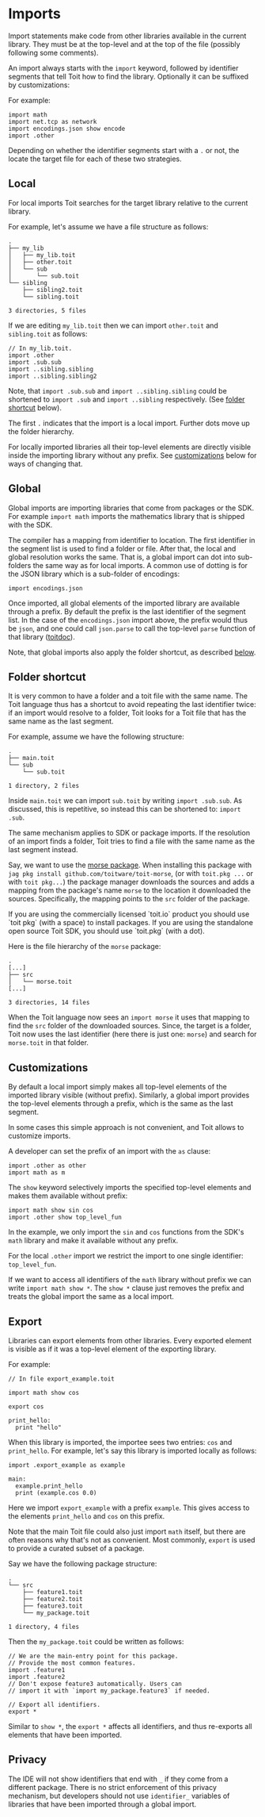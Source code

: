 # Imports

Import statements make code from other libraries available in the current
library. They must be at the top-level and at the top of the file (possibly
following some comments).

An import always starts with the `import` keyword, followed by identifier
segments that tell Toit how to find the library. Optionally it can be
suffixed by customizations:

For example:

```
import math
import net.tcp as network
import encodings.json show encode
import .other
```

Depending on whether the identifier segments start with a `.` or not, the
locate the target file for each of these two strategies.

## Local

For local imports Toit searches for the target library relative to the
current library.

For example, let's assume we have a file structure as follows:

```text
.
├── my_lib
│   ├── my_lib.toit
│   ├── other.toit
│   └── sub
│       └── sub.toit
└── sibling
    ├── sibling2.toit
    └── sibling.toit

3 directories, 5 files
```

If we are editing `my_lib.toit` then we can import `other.toit` and
`sibling.toit` as follows:

```
// In my_lib.toit.
import .other
import .sub.sub
import ..sibling.sibling
import ..sibling.sibling2
```

Note, that `import .sub.sub` and `import ..sibling.sibling` could
be shortened to `import .sub` and `import ..sibling` respectively.
(See [folder shortcut](#folder-shortcut) below).

The first `.` indicates that the import is a local import. Further
dots move up the folder hierarchy.

For locally imported libraries all their top-level elements are
directly visible inside the importing library without any prefix.
See [customizations](#customizations) below for ways of changing that.

## Global

Global imports are importing libraries that come from packages or the SDK.
For example `import math` imports the mathematics library that is shipped
with the SDK.

The compiler has a mapping from identifier to location. The first
identifier in the segment list is used to find a folder or file. After that,
the local and global resolution works the same. That is, a global import
can dot into sub-folders the same way as for local imports. A common
use of dotting is for the JSON library which is a sub-folder of encodings:

```
import encodings.json
```

Once imported, all global elements of the imported library are available
through a prefix. By default the prefix is the last identifier of the
segment list. In the case of the `encodings.json` import above, the prefix
would thus be `json`, and one could call `json.parse` to call the
top-level `parse` function of that library ([toitdoc](<https://libs.toit.io/encoding/json/library-summary#parse(1%2C0%2C0%2C)>)).

Note, that global imports also apply the folder shortcut, as
described [below](#folder-shortcut).

## Folder shortcut

It is very common to have a folder and a toit file with the same name. The
Toit language thus has a shortcut to avoid repeating the last identifier
twice: if an import would resolve to a folder, Toit looks for a Toit file
that has the same name as the last segment.

For example, assume we have the following structure:

```text
.
├── main.toit
└── sub
    └── sub.toit

1 directory, 2 files
```

Inside `main.toit` we can import `sub.toit` by writing `import .sub.sub`.
As discussed, this is repetitive, so instead this can be shortened to:
`import .sub`.

The same mechanism applies to SDK or package imports. If the resolution
of an import finds a folder, Toit tries to find a file with the same
name as the last segment instead.

Say, we want to use the [morse package](https://github.com/toitware/toit-morse).
When installing this package
with `jag pkg install github.com/toitware/toit-morse`,
(or with `toit.pkg ...` or with `toit pkg...`) the package manager
downloads the sources and adds a mapping from the package's name `morse` to
the location it downloaded the sources. Specifically, the mapping points to
the `src` folder of the package.

<Note>
If you are using the commercially licensed `toit.io` product you should use
`toit pkg` (with a space) to install packages.  If you are using the
standalone open source Toit SDK, you should use `toit.pkg` (with a dot).
</Note>

Here is the file hierarchy of the `morse` package:

```text
.
[...]
├── src
│   └── morse.toit
[...]

3 directories, 14 files
```

When the Toit language now sees an `import morse` it uses that mapping
to find the `src` folder of the downloaded sources. Since, the target
is a folder, Toit now uses the last identifier (here there is just one:
`morse`) and search for `morse.toit` in that folder.

## Customizations

By default a local import simply makes all top-level elements of the
imported library visible (without prefix). Similarly, a global import
provides the top-level elements through a prefix, which is the same
as the last segment.

In some cases this simple approach is not convenient, and Toit allows to
customize imports.

A developer can set the prefix of an import with the `as` clause:

```
import .other as other
import math as m
```

The `show` keyword selectively imports the specified top-level elements
and makes them available without prefix:

```
import math show sin cos
import .other show top_level_fun
```

In the example, we only import the `sin` and `cos` functions from the
SDK's `math` library and make it available without any prefix.

For the local `.other` import we restrict the import to one single
identifier: `top_level_fun`.

If we want to access all identifiers of the `math` library without prefix
we can write `import math show *`. The `show *` clause just removes the
prefix and treats the global import the same as a local import.

## Export

Libraries can export elements from other libraries. Every exported element
is visible as if it was a top-level element of the exporting library.

For example:

```
// In file export_example.toit

import math show cos

export cos

print_hello:
  print "hello"
```

When this library is imported, the importee sees two entries: `cos` and
`print_hello`. For example, let's say this library is imported locally
as follows:

```
import .export_example as example

main:
  example.print_hello
  print (example.cos 0.0)
```

Here we import `export_example` with a prefix `example`. This gives access
to the elements `print_hello` and `cos` on this prefix.

Note that the main Toit file could also just import `math` itself, but there
are often reasons why that's not as convenient. Most commonly, `export` is
used to provide a curated subset of a package.

Say we have the following package structure:

```text
.
└── src
    ├── feature1.toit
    ├── feature2.toit
    ├── feature3.toit
    └── my_package.toit

1 directory, 4 files
```

Then the `my_package.toit` could be written as follows:

```
// We are the main-entry point for this package.
// Provide the most common features.
import .feature1
import .feature2
// Don't expose feature3 automatically. Users can
// import it with `import my_package.feature3` if needed.

// Export all identifiers.
export *
```

Similar to `show *`, the `export *` affects all identifiers, and
thus re-exports all elements that have been imported.

## Privacy

The IDE will not show identifiers that end with `_` if they come from a
different package. There is no strict enforcement of this privacy
mechanism, but developers should not use `identifier_` variables of
libraries that have been imported through a global import.
